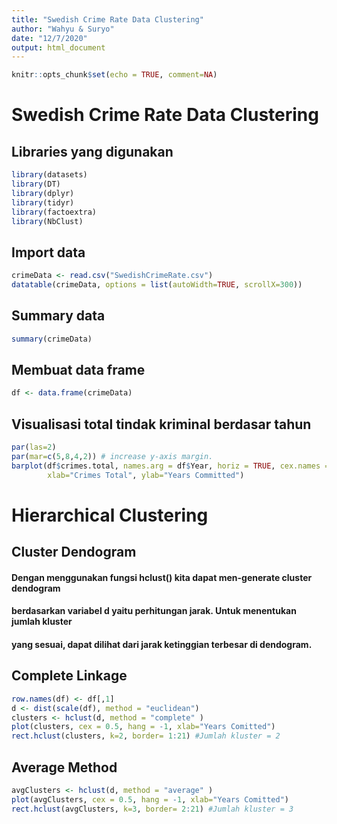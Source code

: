 ```yaml
---
title: "Swedish Crime Rate Data Clustering"
author: "Wahyu & Suryo"
date: "12/7/2020"
output: html_document
---
```


```r
knitr::opts_chunk$set(echo = TRUE, comment=NA)

```

# Swedish Crime Rate Data Clustering

## Libraries yang digunakan
```r

library(datasets)
library(DT)
library(dplyr)
library(tidyr)
library(factoextra)
library(NbClust)
```
## Import data
```r
crimeData <- read.csv("SwedishCrimeRate.csv")
datatable(crimeData, options = list(autoWidth=TRUE, scrollX=300))
```


## Summary data
```r
summary(crimeData)
```
## Membuat data frame
```r
df <- data.frame(crimeData)
```

##  Visualisasi total tindak kriminal berdasar tahun
```r
par(las=2)
par(mar=c(5,8,4,2)) # increase y-axis margin.
barplot(df$crimes.total, names.arg = df$Year, horiz = TRUE, cex.names = 0.5,
        xlab="Crimes Total", ylab="Years Committed")
```

# Hierarchical Clustering
## Cluster Dendogram
#### Dengan menggunakan fungsi hclust() kita dapat men-generate cluster dendogram
#### berdasarkan variabel d yaitu perhitungan jarak. Untuk menentukan jumlah kluster
#### yang sesuai, dapat dilihat dari jarak ketinggian terbesar di dendogram.

## Complete Linkage
```r
row.names(df) <- df[,1]
d <- dist(scale(df), method = "euclidean")
clusters <- hclust(d, method = "complete" )
plot(clusters, cex = 0.5, hang = -1, xlab="Years Comitted")
rect.hclust(clusters, k=2, border= 1:21) #Jumlah kluster = 2
```
## Average Method
```r
avgClusters <- hclust(d, method = "average" )
plot(avgClusters, cex = 0.5, hang = -1, xlab="Years Comitted")
rect.hclust(avgClusters, k=3, border= 2:21) #Jumlah kluster = 3
```



